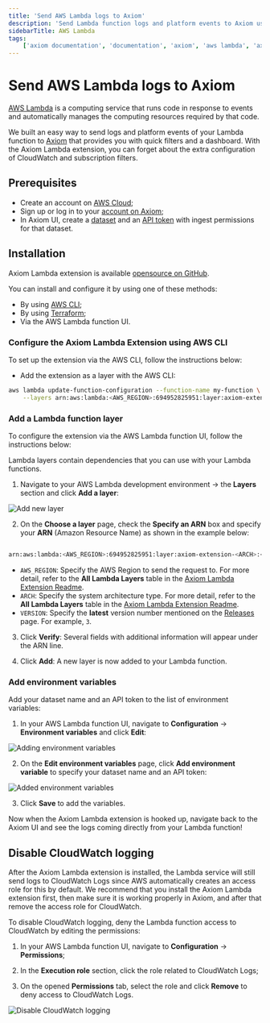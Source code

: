 ```yaml
---
title: 'Send AWS Lambda logs to Axiom'
description: 'Send Lambda function logs and platform events to Axiom using the quick filters dashboard.'
sidebarTitle: AWS Lambda
tags:
    ['axiom documentation', 'documentation', 'axiom', 'aws lambda', 'axiom lambda extension', 'cloudwatch subscription filters', 'terraform', 'lambda function layer', 'environment variables']
---
```


# Send AWS Lambda logs to Axiom

[AWS Lambda](https://docs.aws.amazon.com/lambda/?icmpid=docs_homepage_compute) is a computing service that runs code in response to events and automatically manages the computing resources required by that code.

We built an easy way to send logs and platform events of your Lambda function to [Axiom](/) that provides you with quick filters and a dashboard. With the Axiom Lambda extension, you can forget about the extra configuration of CloudWatch and subscription filters.

## Prerequisites

- Create an account on [AWS Cloud](https://portal.aws.amazon.com/billing/signup#/start/email);
- Sign up or log in to your [account on Axiom](https://app.axiom.co/login?return_to=%2F);
- In Axiom UI, create a [dataset](/docs/usage/settings#dataset) and an [API token](/docs/usage/settings#token) with ingest permissions for that dataset.

## Installation

Axiom Lambda extension is available [opensource on GitHub](https://github.com/axiomhq/axiom-lambda-extension).

You can install and configure it by using one of these methods:

* By using [AWS CLI](https://github.com/axiomhq/axiom-lambda-extension#quickstart);
* By using [Terraform](https://github.com/axiomhq/axiom-lambda-extension#terraform-example);
* Via the AWS Lambda function UI.

### Configure the Axiom Lambda Extension using AWS CLI

To set up the extension via the AWS CLI, follow the instructions below:

- Add the extension as a layer with the AWS CLI:

```bash
aws lambda update-function-configuration --function-name my-function \
    --layers arn:aws:lambda:<AWS_REGION>:694952825951:layer:axiom-extension-<ARCH>:<VERSION>
```

### Add a Lambda function layer

To configure the extension via the AWS Lambda function UI, follow the instructions below:

Lambda layers contain dependencies that you can use with your Lambda functions.

1. Navigate to your AWS Lambda development environment -> the **Layers** section and click **Add a layer**:

![Add new layer](/doc-assets/shots/add-new-layer.png)

2. On the **Choose a layer** page, check the **Specify an ARN** box and specify your **ARN** (Amazon Resource Name) as shown in the example below:

```bash

arn:aws:lambda:<AWS_REGION>:694952825951:layer:axiom-extension-<ARCH>:<VERSION>

```

* `AWS_REGION`: Specify the AWS Region to send the request to. For more detail, refer to the **All Lambda Layers** table in the [Axiom Lambda Extension Readme](https://github.com/axiomhq/axiom-lambda-extension#quickstart).
* `ARCH`: Specify the system architecture type. For more detail, refer to the **All Lambda Layers** table in the [Axiom Lambda Extension Readme](https://github.com/axiomhq/axiom-lambda-extension#quickstart).
* `VERSION`: Specify the **latest** version number mentioned on the [Releases](https://github.com/axiomhq/axiom-lambda-extension/releases) page. For example, `3`.

3. Click **Verify**: Several fields with additional information will appear under the ARN line.

4. Click **Add**: A new layer is now added to your Lambda function.

### Add environment variables

Add your dataset name and an API token to the list of environment variables:

1. In your AWS Lambda function UI, navigate to **Configuration** -> **Environment variables** and click **Edit**:

![Adding environment variables](/doc-assets/shots/add-env-vars.png)

2. On the **Edit environment variables** page, click **Add environment variable** to specify your dataset name and an API token:

![Added environment variables](/doc-assets/shots/added-env-vars.png)

3. Click **Save** to add the variables.

Now when the Axiom Lambda extension is hooked up, navigate back to the Axiom UI and see the logs coming directly from your Lambda function!

## Disable CloudWatch logging

After the Axiom Lambda extension is installed, the Lambda service will still send logs to CloudWatch Logs since AWS automatically creates an access role for this by default.
We recommend that you install the Axiom Lambda extension first, then make sure it is working properly in Axiom, and after that remove the access role for CloudWatch.

To disable CloudWatch logging, deny the Lambda function access to CloudWatch by editing the permissions:

1. In your AWS Lambda function UI, navigate to **Configuration** -> **Permissions**;

2. In the **Execution role** section, click the role related to CloudWatch Logs;

3. On the opened **Permissions** tab, select the role and click **Remove** to deny access to CloudWatch Logs.

![Disable CloudWatch logging](/doc-assets/shots/disable-cw-logs.png)